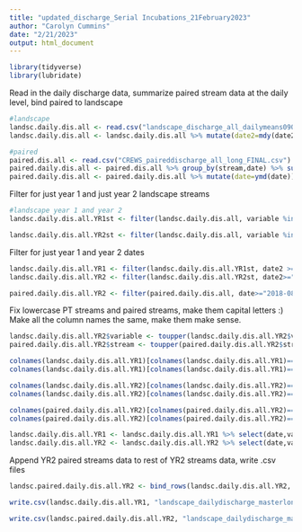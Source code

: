 ```yaml
---
title: "updated_discharge_Serial Incubations_21February2023"
author: "Carolyn Cummins"
date: "2/21/2023"
output: html_document
---
```


```r

library(tidyverse)
library(lubridate)

```


Read in the daily discharge data, summarize paired stream data at the daily level, bind paired to landscape
```r

#landscape
landsc.daily.dis.all <- read.csv("landscape_discharge_all_dailymeans09012017_12312019_updated01March2021_long.csv")
landsc.daily.dis.all <- landsc.daily.dis.all %>% mutate(date2=mdy(date2))

#paired
paired.dis.all <- read.csv("CREWS_paireddischarge_all_long_FINAL.csv")
paired.daily.dis.all <- paired.dis.all %>% group_by(stream,date) %>% summarise(value = mean(discharge_ls, na.rm=T))
paired.daily.dis.all <- paired.daily.dis.all %>% mutate(date=ymd(date))

```


Filter for just year 1 and just year 2 landscape streams
```r

#landscape year 1 and year 2
landsc.daily.dis.all.YR1st <- filter(landsc.daily.dis.all, variable %in% c("WS01", "WS02", "WS06", "WS07", "WS08", "WS13", "WS14", "WS18", "WS27", "WS31", "WS32", "WS36"))

landsc.daily.dis.all.YR2st <- filter(landsc.daily.dis.all, variable %in% c("cwcr", "hncr", "lccr", "ushf", "WS09", "WS17", "WS34", "WS37"))

```


Filter for just year 1 and year 2 dates
```r

landsc.daily.dis.all.YR1 <- filter(landsc.daily.dis.all.YR1st, date2 >= "2017-09-21", date2 <= "2018-09-28")
landsc.daily.dis.all.YR2 <- filter(landsc.daily.dis.all.YR2st, date2>="2018-08-31", date2 <= "2019-08-30")

paired.daily.dis.all.YR2 <- filter(paired.daily.dis.all, date>="2018-08-31", date <= "2019-08-30")

```


Fix lowercase PT streams and paired streams, make them capital letters :)
Make all the column names the same, make them make sense.
```r

landsc.daily.dis.all.YR2$variable <- toupper(landsc.daily.dis.all.YR2$variable)
paired.daily.dis.all.YR2$stream <- toupper(paired.daily.dis.all.YR2$stream)

colnames(landsc.daily.dis.all.YR1)[colnames(landsc.daily.dis.all.YR1)=="date2"] <- "date"
colnames(landsc.daily.dis.all.YR1)[colnames(landsc.daily.dis.all.YR1)=="value"] <- "discharge_ls"

colnames(landsc.daily.dis.all.YR2)[colnames(landsc.daily.dis.all.YR2)=="date2"] <- "date"
colnames(landsc.daily.dis.all.YR2)[colnames(landsc.daily.dis.all.YR2)=="value"] <- "discharge_ls"

colnames(paired.daily.dis.all.YR2)[colnames(paired.daily.dis.all.YR2)=="stream"] <- "variable"
colnames(paired.daily.dis.all.YR2)[colnames(paired.daily.dis.all.YR2)=="value"] <- "discharge_ls"

landsc.daily.dis.all.YR1 <- landsc.daily.dis.all.YR1 %>% select(date,variable,discharge_ls)
landsc.daily.dis.all.YR2 <- landsc.daily.dis.all.YR2 %>% select(date,variable,discharge_ls)

```


Append YR2 paired streams data to rest of YR2 streams data, write .csv files
```r

landsc.paired.daily.dis.all.YR2 <- bind_rows(landsc.daily.dis.all.YR2, paired.daily.dis.all.YR2)

write.csv(landsc.daily.dis.all.YR1, "landscape_dailydischarge_masterlong_SIyr1_UPD23Feb23.csv")

write.csv(landsc.paired.daily.dis.all.YR2, "landscape_dailydischarge_masterlong_SIyr2_UPD23Feb23.csv")
```


